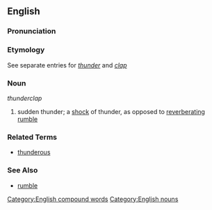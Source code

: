 ==English==

===Pronunciation===
{{substub}}

===Etymology===
See separate entries for ''[[thunder]]'' and ''[[clap]]''
{{etystub}}

===Noun===
''thunderclap''

# sudden thunder; a [[shock]] of thunder, as opposed to [[reverberate|reverberating]] [[rumble]]

===Related Terms===
* [[thunderous]]

===See Also===
* [[rumble]]


[[Category:English compound words]]
[[Category:English nouns]]